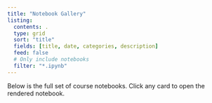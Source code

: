 ```yaml
---
title: "Notebook Gallery"
listing:
  contents: .
  type: grid
  sort: "title"
  fields: [title, date, categories, description]
  feed: false
  # Only include notebooks
  filter: "*.ipynb"
---
```


Below is the full set of course notebooks. Click any card to open the rendered notebook.
